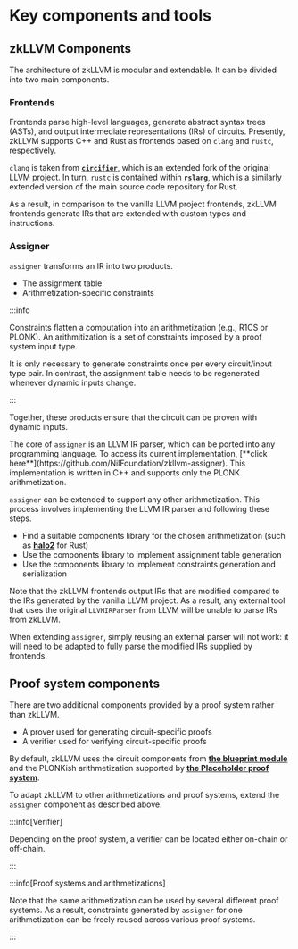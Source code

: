 
# Key components and tools

## zkLLVM Components

The architecture of zkLLVM is modular and extendable. It can be divided into two main components.

### Frontends

Frontends parse high-level languages, generate abstract syntax trees (ASTs), and output intermediate representations (IRs) of circuits. Presently, zkLLVM supports C++ and Rust as frontends based on `clang` and `rustc`, respectively.

`clang` is taken from [**`circifier`**](https://github.com/NilFoundation/zkllvm-circifier), which is an extended fork of the original LLVM project. In turn, `rustc` is contained within [**`rslang`**](https://github.com/NilFoundation/zkllvm-rslang), which is a similarly extended version of the main source code repository for Rust.

As a result, in comparison to the vanilla LLVM project frontends, zkLLVM frontends generate IRs that are extended with custom types and instructions.

### Assigner

`assigner` transforms an IR into two products.

- The assignment table
- Arithmetization-specific constraints

:::info

Constraints flatten a computation into an arithmetization (e.g., R1CS or PLONK). An arithmitization is a set of constraints imposed by a proof system input type.

It is only necessary to generate constraints once per every circuit/input type pair. In contrast, the assignment table needs to be regenerated whenever dynamic inputs change.

:::

Together, these products ensure that the circuit can be proven with dynamic inputs.

<Accordion>
<Panel title='Click here to learn more about assigner extendibility'>
<p>
The core of <code>assigner</code> is an LLVM IR parser, which can be ported into any programming language. To access its current implementation, [**click here**](https://github.com/NilFoundation/zkllvm-assigner). This implementation is written in C++ and supports only the PLONK arithmetization.
</p>
<p>
<code>assigner</code> can be extended to support any other arithmetization. This process involves implementing the LLVM IR parser and following these steps.
<ul>
<li>Find a suitable components library for the chosen arithmetization (such as <strong><a href="https://github.com/zcash/halo2">halo2</a></strong> for Rust)</li>
<li>Use the components library to implement assignment table generation</li>
<li>Use the components library to implement constraints generation and serialization</li>
</ul>
</p>
<p>
Note that the zkLLVM frontends output IRs that are modified compared to the IRs generated by the vanilla LLVM project. As a result, any external tool that uses the original <code>LLVMIRParser</code> from LLVM will be unable to parse IRs from zkLLVM.
</p>
<p>
When extending <code>assigner</code>, simply reusing an external parser will not work: it will need to be adapted to fully parse the modified IRs supplied by frontends.
</p>
</Panel>
</Accordion>


## Proof system components

There are two additional components provided by a proof system rather than zkLLVM.

- A prover used for generating circuit-specific proofs
- A verifier used for verifying circuit-specific proofs

By default, zkLLVM uses the circuit components from [**the blueprint module**](https://github.com/NilFoundation/zkllvm-blueprint) and the PLONKish arithmetization supported by [**the Placeholder proof system**](https://nil.foundation/blog/post/placeholder-proofsystem).

To adapt zkLLVM to other arithmetizations and proof systems, extend the `assigner` component as described above.

:::info[Verifier]

Depending on the proof system, a verifier can be located either on-chain or off-chain.

:::

:::info[Proof systems and arithmetizations]

Note that the same arithmetization can be used by several different proof systems. As a result, constraints generated by `assigner` for one arithmetization can be freely reused across various proof systems.

:::
